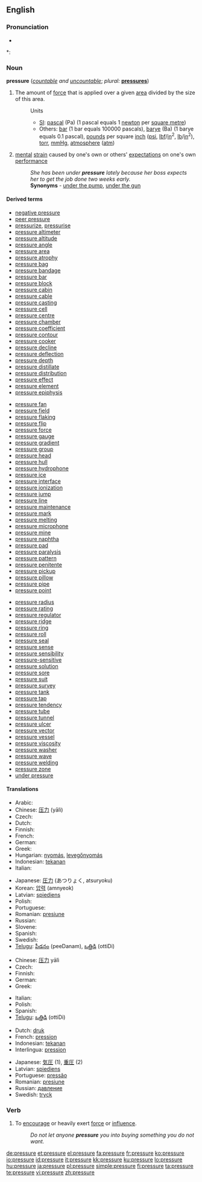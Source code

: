 ==English==

===Pronunciation===
* {{audio|en-us-pressure.ogg|Audio (US)}}

*: {{rhymes|ɛʃə(r)}}

===Noun===
'''pressure''' (''[[countable]] and [[uncountable]]''; ''plural:'' '''[[pressures]]''')

# {{physics}} The amount of [[force]] that is applied over a given [[area]] divided by the size of this area.
#: Units
#:* [[SI]]: [[pascal]] (Pa) (1 pascal equals 1 [[newton]] per [[square metre]])
#:* Others: [[bar]] (1 bar equals 100000 pascals), [[barye]] (Ba) (1 barye equals 0.1 pascal), [[pound]]s per square [[inch]] ([[psi]], [[lbf]]/[[in]]<sup>2</sup>, [[lb]]/[[in]]<sup>2</sup>), [[torr]], [[mmHg]], [[atmosphere]] ([[atm]])
# [[mental]] [[strain]] caused by one's own or others' [[expectation]]s on one's own [[performance]]
#: ''She has been under '''pressure''' lately because her boss expects her to get the job done two weeks early.''
#: '''Synonyms''' - [[under the pump]], [[under the gun]]

====Derived terms====
{{rel-top3}}
*[[negative pressure]]
*[[peer pressure]]
*[[pressurize]], [[pressurise]]
*[[pressure altimeter]]
*[[pressure altitude]]
*[[pressure angle]]
*[[pressure area]]
*[[pressure atrophy]]
*[[pressure bag]]
*[[pressure bandage]]
*[[pressure bar]]
*[[pressure block]]
*[[pressure cabin]]
*[[pressure cable]]
*[[pressure casting]]
*[[pressure cell]]
*[[pressure centre]]
*[[pressure chamber]]
*[[pressure coefficient]]
*[[pressure contour]]
*[[pressure cooker]]
*[[pressure decline]]
*[[pressure deflection]]
*[[pressure depth]]
*[[pressure distillate]]
*[[pressure distribution]]
*[[pressure effect]]
*[[pressure element]]
*[[pressure epiphysis]]
{{rel-mid3}}
*[[pressure fan]]
*[[pressure field]]
*[[pressure flaking]]
*[[pressure flip]]
*[[pressure force]]
*[[pressure gauge]]
*[[pressure gradient]]
*[[pressure group]]
*[[pressure head]]
*[[pressure hull]]
*[[pressure hydrophone]]
*[[pressure ice]]
*[[pressure interface]]
*[[pressure ionization]]
*[[pressure jump]]
*[[pressure line]]
*[[pressure maintenance]]
*[[pressure mark]]
*[[pressure melting]]
*[[pressure microphone]]
*[[pressure mine]]
*[[pressure naphtha]]
*[[pressure pad]]
*[[pressure paralysis]]
*[[pressure pattern]]
*[[pressure penitente]]
*[[pressure pickup]]
*[[pressure pillow]]
*[[pressure pipe]]
*[[pressure point]]
{{rel-mid3}}
*[[pressure radius]]
*[[pressure rating]]
*[[pressure regulator]]
*[[pressure ridge]]
*[[pressure ring]]
*[[pressure roll]]
*[[pressure seal]]
*[[pressure sense]]
*[[pressure sensibility]]
*[[pressure-sensitive]]
*[[pressure solution]]
*[[pressure sore]]
*[[pressure suit]]
*[[pressure survey]]
*[[pressure tank]]
*[[pressure tap]]
*[[pressure tendency]]
*[[pressure tube]]
*[[pressure tunnel]]
*[[pressure ulcer]]
*[[pressure vector]]
*[[pressure vessel]]
*[[pressure viscosity]]
*[[pressure washer]]
*[[pressure wave]]
*[[pressure welding]]
*[[pressure zone]]
*[[under pressure]]
{{rel-bottom}}

====Translations====
{{trans-top|force to area in physics}}
* Arabic: {{Arab|[[ضغط]]}} {{IPAchar|(ɖáğʈ)}} {{m}}
* Chinese: [[压力]] (yālì)
* Czech: {{t-|cs|tlak|m}}
* Dutch: {{t+|nl|druk|m}}
* Finnish: {{t+|fi|paine}}
* French: {{t+|fr|pression|f}}
* German: {{t+|de|Druck|m}}
* Greek: {{t+|el|πίεση|f|sc=Grek}}
* Hungarian: [[nyomás]], [[levegőnyomás]]
* Indonesian: [[tekanan]]
* Italian: {{t+|it|pressione|f}}
{{trans-mid}}
* Japanese: [[圧力]] (あつりょく, atsuryoku)
* Korean: [[압력]] (amnyeok)
* Latvian: [[spiediens]] {{m}}
* Polish: {{t+|pl|ciśnienie|n}}
* Portuguese: {{t+|pt|pressão|f}}
* Romanian: [[presiune]] {{f}}
* Russian: {{t+|ru|давление|n|tr=davlénije|sc=Cyrl}}
* Slovene: {{t+|sl|pritisk|f}}
* Spanish: {{t+|es|presión|f}}
* Swedish: {{t+|sv|tryck|n}}
* [[Telugu]]: [[పీడనం]] (peeDanam), [[ఒత్తిడి]] (ottiDi)
{{trans-bottom}}

{{trans-top|mental strain}}
* Chinese: [[压力]] yālì
* Czech: {{t-|cs|tlak|m}}
* Finnish: {{t+|fi|paine}}
* German: {{t+|de|Druck|m}}
* Greek: {{t+|el|πίεση|f|sc=Grek}}
{{trans-mid}}
* Italian: {{t+|it|pressione|f}}
* Polish: {{t-|pl|nacisk|m}}
* Spanish: {{t+|es|presión|f}}
* [[Telugu]]: [[ఒత్తిడి]] (ottiDi)
{{trans-bottom}}

{{checktrans-top}}
* Dutch: [[druk]]
* French: [[pression]] {{f}}
* Indonesian: [[tekanan]]
* Interlingua: [[pression]]
{{trans-mid}}
* Japanese: [[気圧]] (1), [[重圧]] (2)
* Latvian: [[spiediens]] {{m}}
* Portuguese: [[pressão]] {{f}}
* Romanian: [[presiune]] {{f}}
* Russian: [[давление]] {{n}}
* Swedish: [[tryck]]
{{trans-bottom}}

===Verb===
{{en-verb|pressur|ing}}

# {{transitive}} To [[encourage]] or heavily exert [[force]] or [[influence]].
#: ''Do not let anyone '''pressure''' you into buying something you do not want.''

[[de:pressure]]
[[et:pressure]]
[[el:pressure]]
[[fa:pressure]]
[[fr:pressure]]
[[ko:pressure]]
[[io:pressure]]
[[id:pressure]]
[[it:pressure]]
[[kk:pressure]]
[[ku:pressure]]
[[lo:pressure]]
[[hu:pressure]]
[[ja:pressure]]
[[pl:pressure]]
[[simple:pressure]]
[[fi:pressure]]
[[ta:pressure]]
[[te:pressure]]
[[vi:pressure]]
[[zh:pressure]]